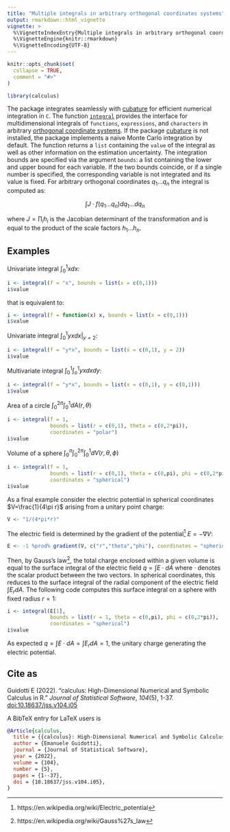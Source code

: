 ```yaml
---
title: "Multiple integrals in arbitrary orthogonal coordinates systems"
output: rmarkdown::html_vignette
vignette: >
  %\VignetteIndexEntry{Multiple integrals in arbitrary orthogonal coordinates systems}
  %\VignetteEngine{knitr::rmarkdown}
  %\VignetteEncoding{UTF-8}
---
```


```r
knitr::opts_chunk$set(
  collapse = TRUE,
  comment = "#>"
)
```

```r
library(calculus)
```

The package integrates seamlessly with [cubature](https://cran.r-project.org/package=cubature) for efficient numerical integration in `C`. The function [`integral`](https://calculus.guidotti.dev/reference/integral.html) provides the interface for multidimensional integrals of `functions`, `expressions`, and `characters` in arbitrary [orthogonal coordinate systems](https://calculus.guidotti.dev/articles/differential-operators.html). If the package [cubature](https://cran.r-project.org/package=cubature) is not installed, the package implements a naive Monte Carlo integration by default. The function returns a `list` containing the `value` of the integral as well as other information on the estimation uncertainty. The integration bounds are specified via the argument `bounds`: a list containing the lower and upper bound for each variable. If the two bounds coincide, or if a single number is specified, the corresponding variable is not integrated and its value is fixed. For arbitrary orthogonal coordinates $q_1\dots q_n$ the integral is computed as:

$$
\int J\cdot f(q_1\dots q_n) dq_1\dots dq_n
$$

where $J=\prod_i h_i$ is the Jacobian determinant of the transformation and is equal to the product of the scale factors $h_1\dots h_n$.

## Examples

Univariate integral $\int_0^1xdx$:

```r
i <- integral(f = "x", bounds = list(x = c(0,1)))
i$value
```

that is equivalent to:

```r
i <- integral(f = function(x) x, bounds = list(x = c(0,1)))
i$value
```

Univariate integral $\int_0^1yxdx|_{y=2}$:

```r
i <- integral(f = "y*x", bounds = list(x = c(0,1), y = 2))
i$value
```

Multivariate integral $\int_0^1\int_o^1yxdxdy$:

```r
i <- integral(f = "y*x", bounds = list(x = c(0,1), y = c(0,1)))
i$value
```

Area of a circle $\int_0^{2\pi}\int_0^1dA(r,\theta)$

```r
i <- integral(f = 1, 
              bounds = list(r = c(0,1), theta = c(0,2*pi)), 
              coordinates = "polar")
i$value
```

Volume of a sphere $\int_0^\pi\int_0^{2\pi}\int_0^1dV(r,\theta,\phi)$

```r
i <- integral(f = 1, 
              bounds = list(r = c(0,1), theta = c(0,pi), phi = c(0,2*pi)), 
              coordinates = "spherical")
i$value
```

As a final example consider the electric potential in spherical coordinates $V=\frac{1}{4\pi r}$ arising from a unitary point charge:

```r
V <- "1/(4*pi*r)"
```

The electric field is determined by the gradient of the potential^[https://en.wikipedia.org/wiki/Electric_potential] $E = -\nabla V$: 

```r
E <- -1 %prod% gradient(V, c("r","theta","phi"), coordinates = "spherical")
```

Then, by Gauss's law^[https://en.wikipedia.org/wiki/Gauss%27s_law], the total charge enclosed within a given volume is equal to the surface integral of the electric field $q=\int E\cdot dA$ where $\cdot$ denotes the scalar product between the two vectors. In spherical coordinates, this reduces to the surface integral of the radial component of the electric field $\int E_rdA$. The following code computes this surface integral on a sphere with fixed radius $r=1$:

```r
i <- integral(E[1], 
              bounds = list(r = 1, theta = c(0,pi), phi = c(0,2*pi)), 
              coordinates = "spherical")
i$value
```

As expected $q=\int E\cdot dA=\int E_rdA=1$, the unitary charge generating the electric potential.


## Cite as

Guidotti E (2022). “calculus: High-Dimensional Numerical and Symbolic Calculus in R.” _Journal of Statistical Software_, *104*(5), 1-37. [doi:10.18637/jss.v104.i05](https://doi.org/10.18637/jss.v104.i05)

A BibTeX entry for LaTeX users is

```bibtex
@Article{calculus,
  title = {{calculus}: High-Dimensional Numerical and Symbolic Calculus in {R}},
  author = {Emanuele Guidotti},
  journal = {Journal of Statistical Software},
  year = {2022},
  volume = {104},
  number = {5},
  pages = {1--37},
  doi = {10.18637/jss.v104.i05},
}
```


